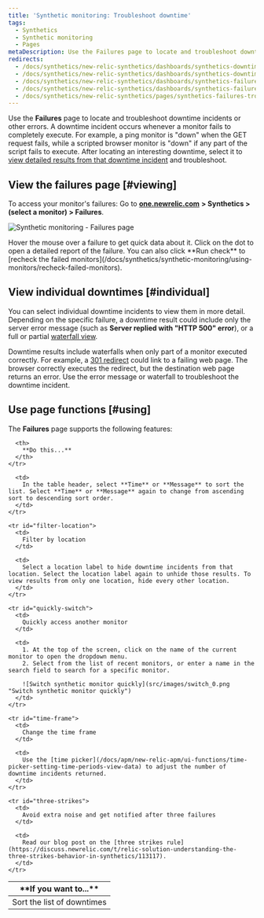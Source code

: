 ```yaml
---
title: 'Synthetic monitoring: Troubleshoot downtime'
tags:
  - Synthetics
  - Synthetic monitoring
  - Pages
metaDescription: Use the Failures page to locate and troubleshoot downtime incidents. Jump to a results from each downtime incident to understand the failure.
redirects:
  - /docs/synthetics/new-relic-synthetics/dashboards/synthetics-downtimes-dashboard
  - /docs/synthetics/new-relic-synthetics/dashboards/synthetics-downtimes-dashboard-troubleshoot-downtime
  - /docs/synthetics/new-relic-synthetics/dashboards/synthetics-failures-dashboard-troubleshoot-downtime
  - /docs/synthetics/new-relic-synthetics/dashboards/synthetics-failures-troubleshoot-downtime
  - /docs/synthetics/new-relic-synthetics/pages/synthetics-failures-troubleshoot-downtime
---
```


Use the **Failures** page to locate and troubleshoot downtime incidents or other errors. A downtime incident occurs whenever a monitor fails to completely execute. For example, a ping monitor is "down" when the GET request fails, while a scripted browser monitor is "down" if any part of the script fails to execute. After locating an interesting downtime, select it to [view detailed results from that downtime incident](/docs/synthetics/new-relic-synthetics/using-monitors/viewing-monitor-results#understanding) and troubleshoot.

## View the failures page [#viewing]

To access your monitor's failures: Go to [**one.newrelic.com**](http://one.newrelic.com/) **> Synthetics > (select a monitor) > Failures**.

![Synthetic monitoring - Failures page](src/images/failures.png 'Synthetic monitoring - Failures page')

<figcaption>
  Hover the mouse over a failure to get quick data about it. Click on the dot to
  open a detailed report of the failure. You can also click **Run check** to
  [recheck the failed
  monitors](/docs/synthetics/synthetic-monitoring/using-monitors/recheck-failed-monitors).
</figcaption>

## View individual downtimes [#individual]

You can select individual downtime incidents to view them in more detail. Depending on the specific failure, a downtime result could include only the server error message (such as **Server replied with "HTTP 500" error**), or a full or partial [waterfall view](/docs/synthetics/new-relic-synthetics/using-monitors/viewing-monitor-results#understanding).

Downtime results include waterfalls when only part of a monitor executed correctly. For example, a [301 redirect](http://en.wikipedia.org/wiki/HTTP_301) could link to a failing web page. The browser correctly executes the redirect, but the destination web page returns an error. Use the error message or waterfall to troubleshoot the downtime incident.

## Use page functions [#using]

The **Failures** page supports the following features:

<table>
  <thead>
    <tr>
      <th width={200}>
        **If you want to...**
      </th>

      <th>
        **Do this...**
      </th>
    </tr>

  </thead>

  <tbody>
    <tr id="sort-list">
      <td>
        Sort the list of downtimes
      </td>

      <td>
        In the table header, select **Time** or **Message** to sort the list. Select **Time** or **Message** again to change from ascending sort to descending sort order.
      </td>
    </tr>

    <tr id="filter-location">
      <td>
        Filter by location
      </td>

      <td>
        Select a location label to hide downtime incidents from that location. Select the location label again to unhide those results. To view results from only one location, hide every other location.
      </td>
    </tr>

    <tr id="quickly-switch">
      <td>
        Quickly access another monitor
      </td>

      <td>
        1. At the top of the screen, click on the name of the current monitor to open the dropdown menu.
        2. Select from the list of recent monitors, or enter a name in the search field to search for a specific monitor.

        ![Switch synthetic monitor quickly](src/images/switch_0.png "Switch synthetic monitor quickly")
      </td>
    </tr>

    <tr id="time-frame">
      <td>
        Change the time frame
      </td>

      <td>
        Use the [time picker](/docs/apm/new-relic-apm/ui-functions/time-picker-setting-time-periods-view-data) to adjust the number of downtime incidents returned.
      </td>
    </tr>

    <tr id="three-strikes">
      <td>
        Avoid extra noise and get notified after three failures
      </td>

      <td>
        Read our blog post on the [three strikes rule](https://discuss.newrelic.com/t/relic-solution-understanding-the-three-strikes-behavior-in-synthetics/113117).
      </td>
    </tr>

  </tbody>
</table>
